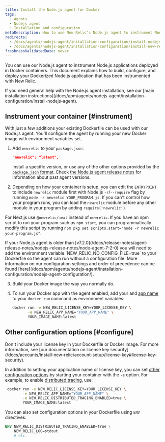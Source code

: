 ```yaml
---
title: Install the Node.js agent for Docker
tags:
  - Agents
  - Nodejs agent
  - Installation and configuration
metaDescription: How to use New Relic's Node.js agent to instrument Node.js applications deployed in Docker containers.
redirects:
  - /docs/agents/nodejs-agent/installation-configuration/install-nodejs-agent-docker
  - /docs/agents/nodejs-agent/installation-configuration/install-new-relic-nodejs-agent-docker
freshnessValidatedDate: never
---
```


You can use our Node.js agent to instrument Node.js applications deployed in Docker containers. This document explains how to build, configure, and deploy your Dockerized Node.js application that has been instrumented with New Relic.

<Callout tip="variant">
  If you need general help with the Node.js agent installation, see our [main installation instructions](/docs/apm/agents/nodejs-agent/installation-configuration/install-nodejs-agent).
</Callout>

## Instrument your container [#instrument]

With just a few additions your existing Dockerfile can be used with our Node.js agent. You'll configure the agent by running your new Docker image with environment variables set.

1. Add `newrelic` to your `package.json`:

   ```json
   "newrelic": "latest",
   ```

   Install a specific version, or use any of the other options provided by the [`package.json` format](https://docs.npmjs.com/files/package.json#dependencies). Check [the Node.js agent release notes](/docs/release-notes/agent-release-notes/nodejs-release-notes) for information about past agent versions.

2. Depending on how your container is setup, you can edit the `ENTRYPOINT` to include `newrelic` module first with Node.js `-r`/`--require` flag by running `node -r newrelic YOUR_PROGRAM.js`. If you can't control how your program runs, you can load the `newrelic` module before any other module in your program by adding `require('newrelic')`.

  For Next.js use `@newrelic/next` instead of `newrelic`.
   <Callout variant="tip">
     If you have an npm script to run your program such as `npm start`, you can programmatically modify this script by running `npm pkg set scripts.start="node -r newrelic your-program.js"`.
   </Callout>

   <Callout variant="important">
     If your Node.js agent is older than [v7.2.0](/docs/release-notes/agent-release-notes/nodejs-release-notes/node-agent-7-2-0) you will need to add the environment variable `NEW_RELIC_NO_CONFIG_FILE=true` to your Dockerfile so the agent can run without a configuration file.  More information on our configuration settings and order of precedence can be found [here](/docs/apm/agents/nodejs-agent/installation-configuration/nodejs-agent-configuration/).
   </Callout>

3. Build your Docker image the way you normally do.
4. To run your Docker app with the agent enabled, add your <InlinePopover type="licenseKey" /> and [app name](/docs/agents/manage-apm-agents/app-naming/name-your-application) to your `docker run` command as environment variables:

   ```bash
   docker run -e NEW_RELIC_LICENSE_KEY=YOUR_LICENSE_KEY \
          -e NEW_RELIC_APP_NAME="YOUR_APP_NAME" \
          YOUR_IMAGE_NAME:latest
   ```

<InstallFeedback />

## Other configuration options [#configure]

<Callout variant="caution">
  Don't include your license key in your Dockerfile or Docker image. For more information, see [our documentation on license key security](/docs/accounts/install-new-relic/account-setup/license-key#license-key-security).
</Callout>

In addition to setting your application name or license key, you can set [other configuration options](/docs/agents/nodejs-agent/installation-configuration/nodejs-agent-configuration) by starting your container with the `-e` option. For example, to enable [distributed tracing](/docs/understand-dependencies/distributed-tracing/get-started/introduction-distributed-tracing), use:

```bash
 docker run -e NEW_RELIC_LICENSE_KEY=YOUR_LICENSE_KEY \
        -e NEW_RELIC_APP_NAME="YOUR_APP_NAME" \
        -e NEW_RELIC_DISTRIBUTED_TRACING_ENABLED=true \
        YOUR_IMAGE_NAME:latest
```

You can also set configuration options in your Dockerfile using `ENV` directives:

```dockerfile
ENV NEW_RELIC_DISTRIBUTED_TRACING_ENABLED=true \
    NEW_RELIC_LOG=stdout
    # etc.
```
